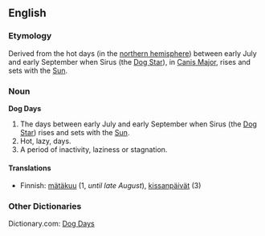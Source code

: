 ==English==

===Etymology===

Derived from the hot days (in the [[northern hemisphere]]) between early July and early September when Sirus (the [[Dog Star]]), in [[Canis Major]], rises and sets with the [[Sun]].

===Noun===
'''Dog Days'''

# The days between early July and early September when Sirus (the [[Dog Star]]) rises and sets with the [[Sun]].
# Hot, lazy, days.
# A period of inactivity, laziness or stagnation.

====Translations====
*Finnish: [[mätäkuu]] (1, ''until late August''), [[kissanpäivät]] (3)

===Other Dictionaries===

Dictionary.com: [http://dictionary.reference.com/search?q=dog%20days Dog Days]